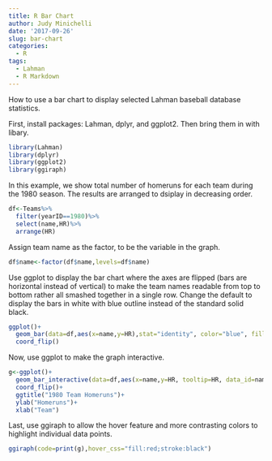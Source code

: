 ```yaml
---
title: R Bar Chart
author: Judy Minichelli
date: '2017-09-26'
slug: bar-chart
categories:
  - R
tags:
  - Lahman
  - R Markdown
---
```


How to use a bar chart to display selected Lahman baseball database statistics.

First, install packages: Lahman, dplyr, and ggplot2.  Then bring them in with libary. 

```r
library(Lahman)
library(dplyr)
library(ggplot2)
library(ggiraph)
```

In this example, we show total number of homeruns for each team during the 1980 season.  The results are arranged to dsiplay in decreasing order.

```r
df<-Teams%>%
  filter(yearID==1980)%>%
  select(name,HR)%>%
  arrange(HR)
```

Assign team name as the factor, to be the variable in the graph.

```r
df$name<-factor(df$name,levels=df$name)
```

Use ggplot to display the bar chart where the axes are flipped (bars are horizontal instead of vertical) to make the team names readable from top to bottom rather all smashed together in a single row.  Change the default to display the bars in white with blue outline instead of the standard solid black.   

```r
ggplot()+
  geom_bar(data=df,aes(x=name,y=HR),stat="identity", color="blue", fill="white")+
  coord_flip()
```
Now, use ggplot to make the graph interactive.

```r
g<-ggplot()+
  geom_bar_interactive(data=df,aes(x=name,y=HR, tooltip=HR, data_id=name),stat="identity",color="blue",fill="white")+
  coord_flip()+
  ggtitle("1980 Team Homeruns")+
  ylab("Homeruns")+
  xlab("Team")
```
Last, use ggiraph to allow the hover feature and more contrasting colors to highlight individual data points.

```r
ggiraph(code=print(g),hover_css="fill:red;stroke:black")
```



